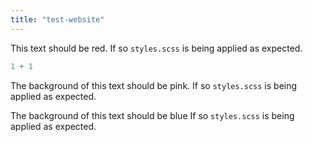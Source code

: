 ```yaml
---
title: "test-website"
---
```


This text should be red. If so `styles.scss` is being applied as expected.

```r
1 + 1
```

::: custombox
The background of this text should be pink. If so `styles.scss` is being applied as expected.
:::

::: custombox_blue
The background of this text should be blue If so `styles.scss` is being applied as expected.
:::
